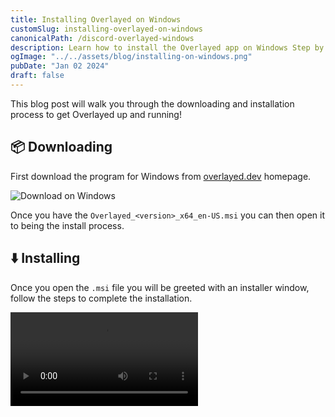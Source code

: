 ```yaml
---
title: Installing Overlayed on Windows
customSlug: installing-overlayed-on-windows
canonicalPath: /discord-overlayed-windows
description: Learn how to install the Overlayed app on Windows Step by Step
ogImage: "../../assets/blog/installing-on-windows.png"
pubDate: "Jan 02 2024"
draft: false
---
```



This blog post will walk you through the downloading and installation process to get Overlayed up and running!

## 📦 Downloading

First download the program for Windows from [overlayed.dev](https://overlayed.dev) homepage.

![Download on Windows](/img/blog/installing-overlayed-on-windows/download.png)

Once you have the `Overlayed_<version>_x64_en-US.msi` you can then open it to being the install process.

## ⬇️ Installing

Once you open the `.msi` file you will be greeted with an installer window, follow the steps to complete the installation.

<Video src="/img/blog/installing-overlayed-on-windows/install.mp4" />

### Windows SmartScreen

Because Overlayed has not built trust with Microsoft you might see a smartscreen warning. You can click `More info` and then `Run anyway` to continue with the installation.

![First smart screen prompt](/img/blog/installing-overlayed-on-windows/smartscreen-1.png)
![Second smart screen prompt](/img/blog/installing-overlayed-on-windows/smartscreen-2.png)

## 🥳 Congratulations!

You now have Overlayed and you can follow the steps provided in the app to get started!

--- 
## Looking for a different platform?
### [Installing on Mac](/blog/installing-overlayed-on-mac)
### [Installing on Linux](/blog/installing-overlayed-on-linux)
